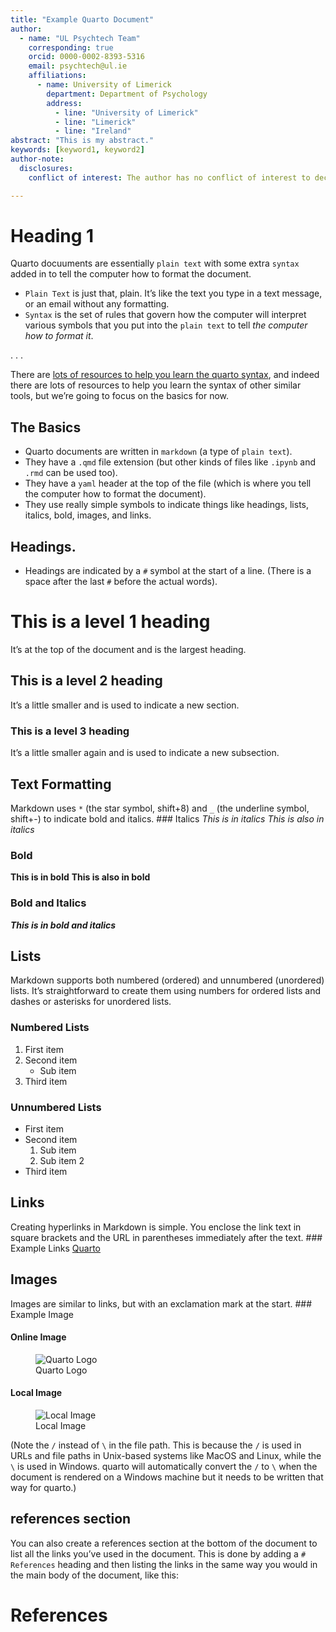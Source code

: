 ```yaml
---
title: "Example Quarto Document"
author:
  - name: "UL Psychtech Team"
    corresponding: true
    orcid: 0000-0002-8393-5316
    email: psychtech@ul.ie
    affiliations:
      - name: University of Limerick
        department: Department of Psychology
        address: 
          - line: "University of Limerick"
          - line: "Limerick"
          - line: "Ireland"
abstract: "This is my abstract."
keywords: [keyword1, keyword2]
author-note:
  disclosures:
    conflict of interest: The author has no conflict of interest to declare. 

---
```



# Heading 1
Quarto docuuments are essentially `plain text` with some extra `syntax` added in to tell the computer how to format the document.

 - `Plain Text` is just that, plain. It's like the text you type in a text message, or an email without any formatting.
 - `Syntax` is the set of rules that govern how the computer will interpret various symbols that you put into the `plain text` to tell *the computer how to format it*.

. . . 

There are [lots of resources to help you learn the quarto syntax](https://quarto.org/docs/get-started/hello/vscode.html), and indeed there are lots of resources to help you learn the syntax of other similar tools, but we're going to focus on the basics for now.



## The Basics
 - Quarto documents are written in `markdown` (a type of `plain text`).
 - They have a `.qmd` file extension (but other kinds of files like `.ipynb` and `.rmd` can be used too).
 - They have a `yaml` header at the top of the file (which is where you tell the computer how to format the document).
 - They use really simple symbols to indicate things like headings, lists, italics, bold, images, and links. 



## Headings. 

-   Headings are indicated by a `#` symbol at the start of a line. (There is a space after the last `#` before the actual words).

# This is a level 1 heading
It's at the top of the document and is the largest heading.

## This is a level 2 heading
It's a little smaller and is used to indicate a new section.

### This is a level 3 heading
It's a little smaller again and is used to indicate a new subsection. 



## Text Formatting

Markdown uses `*` (the star symbol, shift+8) and `_` (the underline symbol, shift+-) to indicate bold and italics.
###  Italics
*This is in italics*
_This is also in italics_

### Bold
**This is in bold**
__This is also in bold__

### Bold and Italics
***This is in bold and italics***


## Lists

Markdown supports both numbered (ordered) and unnumbered (unordered) lists. It's straightforward to create them using numbers for ordered lists and dashes or asterisks for unordered lists.

### Numbered Lists
1. First item
2. Second item
    - Sub item
3. Third item

### Unnumbered Lists
- First item
- Second item
    1. Sub item
    2. Sub item 2
- Third item


## Links
Creating hyperlinks in Markdown is simple. You enclose the link text in square brackets and the URL in parentheses immediately after the text.
### Example Links
[Quarto](https://quarto.org)

## Images
Images are similar to links, but with an exclamation mark at the start.
### Example Image

#### Online Image
![Quarto Logo](https://quarto.org/img/logo.png)

#### Local Image
![Local Image](./images/ul-logo.png)

(Note the `/` instead of `\` in the file path. This is because the `/` is used in URLs and file paths in Unix-based systems like MacOS and Linux, while the `\` is used in Windows.
quarto will automatically convert the `/` to `\` when the document is rendered on a Windows machine but it needs to be written that way for quarto.)

## references section
You can also create a references section at the bottom of the document to list all the links you've used in the document. This is done by adding a `# References` heading and then listing the links in the same way you would in the main body of the document, like this:

# References
::: {#refs}
:::


